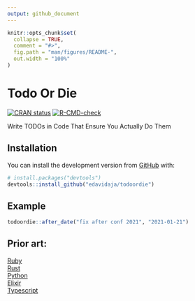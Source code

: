 ```yaml
---
output: github_document
---
```


<!-- README.md is generated from README.Rmd. Please edit that file -->

```r
knitr::opts_chunk$set(
  collapse = TRUE,
  comment = "#>",
  fig.path = "man/figures/README-",
  out.width = "100%"
)
```

# Todo Or Die

<!-- badges: start -->
[![CRAN status](https://www.r-pkg.org/badges/version/todoordie)](https://CRAN.R-project.org/package=todoordie)
[![R-CMD-check](https://github.com/edavidaja/todoordie/workflows/R-CMD-check/badge.svg)](https://github.com/edavidaja/todoordie/actions)
<!-- badges: end -->

Write TODOs in Code That Ensure You Actually Do Them

## Installation

You can install the development version from [GitHub](https://github.com/) with:

``` r
# install.packages("devtools")
devtools::install_github("edavidaja/todoordie")
```
## Example

```r
todoordie::after_date("fix after conf 2021", "2021-01-21")
```

## Prior art:

[Ruby](https://github.com/searls/todo_or_die)  
[Rust](https://github.com/davidpdrsn/todo-or-die)  
[Python](https://github.com/achedeuzot/py-todo-or-die)  
[Elixir](https://hex.pm/packages/credo_todo_or_die)  
[Typescript](https://github.com/ngnijland/typescript-todo-or-die-plugin)  
